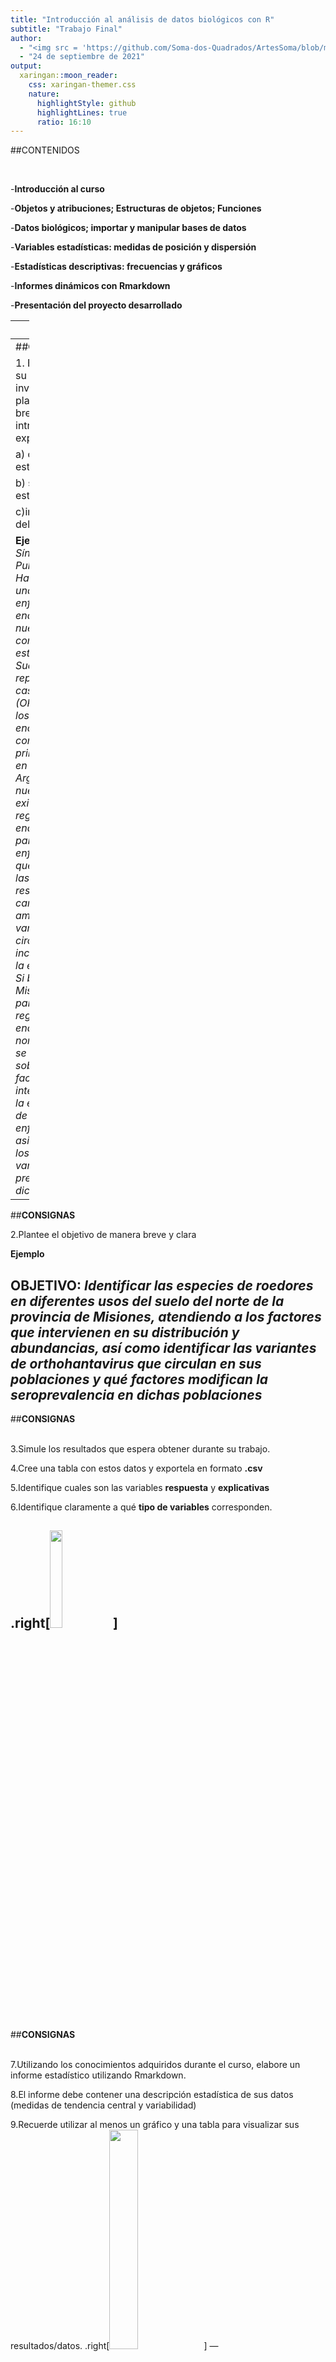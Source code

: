 ```yaml
---
title: "Introducción al análisis de datos biológicos con R"
subtitle: "Trabajo Final"
author: 
  - "<img src = 'https://github.com/Soma-dos-Quadrados/ArtesSoma/blob/main/simbolo_smfundo4.png?raw=true' width = '25%'>"
  - "24 de septiembre de 2021"
output:
  xaringan::moon_reader:
    css: xaringan-themer.css
    nature:
      highlightStyle: github
      highlightLines: true
      ratio: 16:10
---
```

##CONTENIDOS

<br>

-**Introducción al curso**

-**Objetos y atribuciones; Estructuras de objetos; Funciones**

-**Datos biológicos; importar y manipular bases de datos**

-**Variables estadísticas: medidas de posición y dispersión**

-**Estadísticas descriptivas: frecuencias y gráficos**

-**Informes dinámicos con Rmarkdown**

-**Presentación del proyecto desarrollado**

---
<br>

<br>
<br>  
 <center>
![gato](https://media4.giphy.com/media/vSSdLSLbGIXio/giphy.gif)  
---
##**CONSIGNAS**
<br>

1.	Basado en su proyecto de investigación, plantee una breve introducción explicando:

 a) objeto de estudio
 
 b) sitio de estudio
 
 c)importancia del trabajo

**Ejemplo**: *El Síndrome Pulmonar por Hantavirus es una enfermedad endémica de nuestro continene, y se estima que en Sudamérica se reportan 5000 casos por año (OPS, 2020), los cuales se encuentran concentrados principalmente en Brasil y Argentina. En nuestro país, existen cuatro regiones endémicas para esta enfermedad, que difieren en las especies reservorio, características ambientales, variantes circulantes e incidencia de la enfermedad. Si bien Misiones es parte de la región endémica nordeste, poco se conoce sobre los factores que intervienen en la emergencia de la enfermedad,  asi como de los reservorio y variantes presentes en dicho territorio.*
---
##**CONSIGNAS**
<br>

2.Plantee el objetivo de manera breve y clara

**Ejemplo**
<br>

**OBJETIVO**: *Identificar las especies de roedores en diferentes usos del suelo del norte de la provincia de Misiones, atendiendo a los factores que intervienen en su distribución y abundancias, así como identificar las variantes de orthohantavirus que circulan en sus poblaciones y qué factores modifican la seroprevalencia en dichas poblaciones*
---
##**CONSIGNAS**
<br>
<br>

3.Simule los resultados que espera obtener durante su trabajo.
<br>

4.Cree una tabla con estos datos y exportela en formato **.csv**
<br>

5.Identifique cuales son las variables **respuesta** y **explicativas** 
<br>

6.Identifique claramente a qué **tipo de variables** corresponden.

.right[<img src = 'https://encrypted-tbn0.gstatic.com/images?q=tbn:ANd9GcSch2zS4H1V3SM4w8i2P1x8S1DukxLIPKcQLyfjbfQBt1MkO6ipIQAXj1HRdpdMMvyQNoU&usqp=CAU' width = '20%'>] 
---
##**CONSIGNAS**
<br>
<br>

7.Utilizando los conocimientos adquiridos durante el curso, elabore un informe estadístico utilizando Rmarkdown.

8.El informe debe contener una descripción estadística de sus datos (medidas de tendencia central y variabilidad)

9.Recuerde utilizar al menos un gráfico y una tabla para visualizar sus resultados/datos.
.right[<img src = 'https://img.wattpad.com/804c8738be736f9967303107b2e70ae6938dfd18/68747470733a2f2f73332e616d617a6f6e6177732e636f6d2f776174747061642d6d656469612d736572766963652f53746f7279496d6167652f4b336e744647353044724b4c56513d3d2d3133352e313537316565386535366237353137303839363736353935303134322e6a7067?s=fit&w=720&h=720' width = '30%'>] 
---
<br>
<br>
**¡¡IMPORTANTE!!**

Recuerde que tanto gráficos como tablas deben ser interpretables sin necesidad de leer el texto completo, por lo que no olvide colocarle título y nombres a los ejes, referencia si hay colores (en el gráfico o en el pie de gráfico).

No se recomienda el uso de abreviaturas en las tablas, pero de ser necesario hacerlo, aclare a qué referien en el encabezado de la tabla. 

Todo lo que se grafique y/o exprese en tablas debe estar relacionado y citado en el texto. 

<center>

**Nos encontramos el viernes 24 para presentar los informes y concluir el curso. Cada alumno dispondrá de un máximo de 20 minutos para su presentación**
---
<br>
**Dudas y/o consultas** 
<br>
<br>
[efburgos@conicet.gov.ar]() ; [mariliabioufpr@gmail.com]()

<br>

<center>
![gato](https://media0.giphy.com/media/paMVbhw7bnZLi/giphy.gif) 


